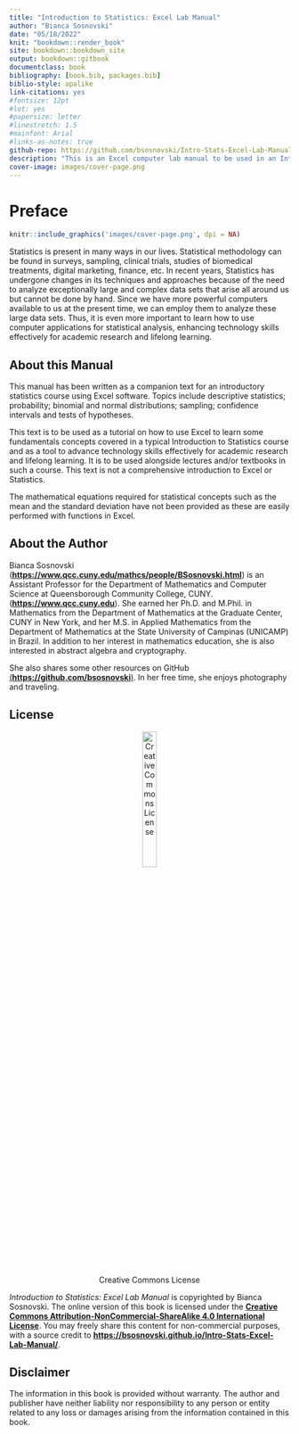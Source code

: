 ```yaml
--- 
title: "Introduction to Statistics: Excel Lab Manual"
author: "Bianca Sosnovski"
date: "05/18/2022"
knit: "bookdown::render_book"
site: bookdown::bookdown_site
output: bookdown::gitbook
documentclass: book
bibliography: [book.bib, packages.bib]
biblio-style: apalike
link-citations: yes
#fontsize: 12pt
#lot: yes
#papersize: letter
#linestretch: 1.5
#mainfont: Arial
#links-as-notes: true
github-repo: https://github.com/bsosnovski/Intro-Stats-Excel-Lab-Manual
description: "This is an Excel computer lab manual to be used in an Introduction to Statistics course at QCC."
cover-image: images/cover-page.png
---
```



# Preface {-}

```r
knitr::include_graphics('images/cover-page.png', dpi = NA)
```

Statistics is present in many ways in our lives. Statistical methodology can be found in surveys, sampling, clinical trials, studies of biomedical treatments, digital marketing, finance, etc. In recent years, Statistics has undergone changes in its techniques and approaches because of the need to analyze exceptionally large and complex data sets that arise all around us but cannot be done by hand. Since we have more powerful computers available to us at the present time, we can employ them to analyze these large data sets. Thus, it is even more important to learn how to use computer applications for statistical analysis, enhancing technology skills effectively for academic research and lifelong learning.


## About this Manual {-}

This manual has been written as a companion text for an introductory statistics course using Excel software. Topics include descriptive statistics; probability; binomial and normal distributions; sampling; confidence intervals and tests of hypotheses.

This text is to be used as a tutorial on how to use Excel to learn some fundamentals concepts covered in a typical Introduction to Statistics course and as a tool to advance technology skills effectively for academic research and lifelong learning. It is to be used alongside lectures and/or textbooks in such a course. This text is not a comprehensive introduction to Excel or Statistics.

The mathematical equations required for statistical concepts such as the mean and the standard deviation have not been provided as these are easily performed with functions in Excel.


## About the Author {-}

Bianca Sosnovski (**<https://www.qcc.cuny.edu/mathcs/people/BSosnovski.html>**) is an Assistant Professor for the Department of Mathematics and Computer Science at Queensborough Community College, CUNY. (**<https://www.qcc.cuny.edu>**). She earned her Ph.D. and M.Phil. in Mathematics from the Department of Mathematics at the Graduate Center, CUNY in New York, and her M.S. in Applied Mathematics from the Department of Mathematics at the State University of Campinas (UNICAMP) in Brazil. In addition to her interest in mathematics education, she is also interested in abstract algebra and cryptography.


 She also shares some other resources on GitHub [(**https://github.com/bsosnovski**)](https://github.com/bsosnovski).  In her free time, she enjoys photography and traveling.

## License {-}

<center>
![Creative Commons License](images/CC-BY-NC-SA.png){ width=25% }
</center>

*Introduction to Statistics: Excel Lab Manual* is copyrighted by Bianca Sosnovski. The online version of this book is licensed under the [**Creative Commons Attribution-NonCommercial-ShareAlike 4.0 International License**](http://creativecommons.org/licenses/by-nc-sa/4.0/). You may freely share this content for non-commercial purposes, with a source credit to [**https://bsosnovski.github.io/Intro-Stats-Excel-Lab-Manual/**](https://bsosnovski.github.io/Intro-Stats-Excel-Lab-Manual/).

## Disclaimer {-}

The information in this book is provided without warranty. The author and publisher have neither liability nor responsibility to any person or entity related to any loss or damages arising from the information contained in this book.
